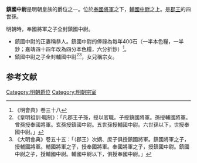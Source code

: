 '''鎮國中尉'''是明朝皇族的爵位之一。位於[[奉國將軍|奉國將軍]]之下，[[輔國中尉|輔國中尉]]之上。是[[郡王|郡王]]的四世孫。

明朝時，奉國將軍之子全封鎮國中尉。
* 鎮國中尉的正妻稱恭人。鎮國中尉的俸祿為每年400石（一半本色糧，一半鈔；嘉靖四十四年改為四分本色糧，六分折鈔）<ref>《明會典》卷三十八</ref>。
* 鎮國中尉之子全封輔國中尉<ref>《皇明祖訓·職制》：「凡郡王子孫，授以官職。子授鎮國將軍。孫授輔國將軍。曾孫授奉國將軍。玄孫授鎮國中尉。五世孫授輔國中尉。六世孫以下，世授奉國中尉。」</ref><ref>《大明會典》卷五十五：「（郡王）次嫡、庶子俱授鎮國將軍。鎮國將軍之子，授輔國將軍。輔國將軍之子，授奉國將軍。奉國將軍之子，授鎮國中尉。鎮國中尉之子，授輔國中尉。輔國中尉以下，俱授奉國中尉。」</ref>，女兒稱宗女。

== 参考文献 ==
{{reflist}}

[[Category:明朝爵位|Category:明朝爵位]]
[[Category:明朝宗室|Category:明朝宗室]]